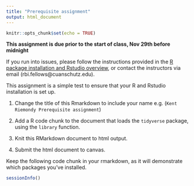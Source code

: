 ```yaml
---
title: "Prerequisite assignment"
output: html_document
---
```



```r
knitr::opts_chunk$set(echo = TRUE)
```

**This assignment is due prior to the start of class, Nov 29th before midnight**  

If you run into issues, please follow the instructions provided in the [R package installation and Rstudio overview](https://rnabioco.github.io/bmsc-7810-pbda/posts/2022-10-03-install-r/), or contact the instructors via email (rbi.fellows@cuanschutz.edu). 

This assignment is a simple test to ensure that your R and Rstudio installation is set up. 

1) Change the title of this Rmarkdown to include your name e.g. (`Kent Riemondy Prerequisite assignment`)

2) Add a R code chunk to the document that loads the `tidyverse` package, using the `library` function.

3) Knit this RMarkdown document to html output.

4) Submit the html document to canvas. 


Keep the following code chunk in your rmarkdown, as it will demonstrate which packages you've installed. 

```r
sessionInfo()
```

